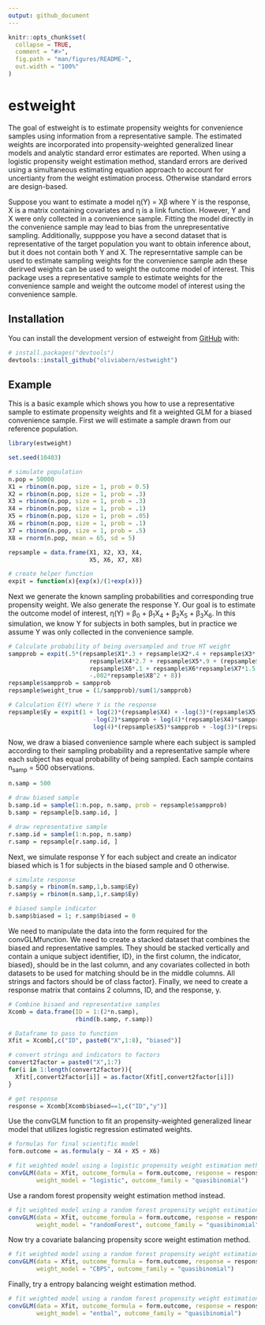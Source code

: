 ```yaml
---
output: github_document
---
```


<!-- README.md is generated from README.Rmd. Please edit that file -->

```r
knitr::opts_chunk$set(
  collapse = TRUE,
  comment = "#>",
  fig.path = "man/figures/README-",
  out.width = "100%"
)
```

# estweight

<!-- badges: start -->
<!-- badges: end -->

The goal of estweight is to estimate propensity weights for convenience samples using information from a representative sample. The estimated weights are incorporated into propensity-weighted generalized linear models and analytic standard error estimates are reported. When using a logistic propensity weight estimation method, standard errors are derived using a simultaneous estimating equation approach to account for uncertianty from the weight estimation process. Otherwise standard errors are design-based.

Suppose you want to estimate a model &eta;(Y) = X&beta; where Y is the response, X is a matrix containing covariates and &eta; is a link function. However, Y and X were only collected in a convenience sample. Fitting the model directly in the convenience sample may lead to bias from the unrepresentative sampling. Additionally, supppose you have a second dataset that is representative of the target population you want to obtain inference about, but it does not contain both Y and X. The represerntative sample can be used to estimate sampling weights for the convenience sample adn these derirved weights can be used to weight the outcome model of interest. This package uses a representative sample to estimate weights for the convenience sample and weight the outcome model of interest using the convenience sample. 

## Installation

You can install the development version of estweight from [GitHub](https://github.com/) with:

``` r
# install.packages("devtools")
devtools::install_github("oliviabern/estweight")
```
## Example

This is a basic example which shows you how to use a representative sample to estimate propensity weights and fit a weighted GLM for a biased convenience sample. First we will estimate a sample drawn from our reference population. 

```r
library(estweight)

set.seed(10403)

# simulate population
n.pop = 50000
X1 = rbinom(n.pop, size = 1, prob = 0.5)
X2 = rbinom(n.pop, size = 1, prob = .3)
X3 = rbinom(n.pop, size = 1, prob = .3)
X4 = rbinom(n.pop, size = 1, prob = .1)
X5 = rbinom(n.pop, size = 1, prob = .05)
X6 = rbinom(n.pop, size = 1, prob = .1)
X7 = rbinom(n.pop, size = 1, prob = .5)
X8 = rnorm(n.pop, mean = 65, sd = 5)

repsample = data.frame(X1, X2, X3, X4,
                       X5, X6, X7, X8)

# create helper function
expit = function(x){exp(x)/(1+exp(x))}

```

Next we generate the known sampling probabilities and corresponding true propensity weight. We also generate the response Y. Our goal is to estimate the outcome model of interest, &eta;(Y) = &beta;<sub>0</sub>  + &beta;<sub>1</sub>X<sub>4</sub> + &beta;<sub>2</sub>X<sub>5</sub> + &beta;<sub>3</sub>X<sub>6</sub>. In this simulation, we know Y for subjects in both samples, but in practice we assume Y was only collected in the convenience sample. 

```r
# Calculate probability of being oversampled and true HT weight
sampprob = expit(.5*(repsample$X1*.3 + repsample$X2*.4 + repsample$X3*.8 +
                       repsample$X4*2.7 + repsample$X5*.9 + (repsample$X3)*(repsample$X5)*2 +
                       repsample$X6*.1 + repsample$X6*repsample$X7*1.5 +
                       -.002*repsample$X8^2 + 8))
repsample$sampprob = sampprob
repsample$weight_true = (1/sampprob)/sum(1/sampprob)

# Calculation E(Y) where Y is the response
repsample$Ey = expit(1 + log(2)*(repsample$X4) + -log(3)*(repsample$X5) + log(2.5)*(repsample$X6) +
                        -log(2)*sampprob + log(4)*(repsample$X4)*sampprob +
                        log(4)*(repsample$X5)*sampprob + -log(3)*(repsample$X6)*sampprob)
```

Now, we draw a  biased convenience sample where each subject is sampled according to their sampling probability and a representative sample where each subject has equal probability of being sampled. Each sample contains n<sub>samp</sub> = 500 observations.  

```r
n.samp = 500

# draw biased sample
b.samp.id = sample(1:n.pop, n.samp, prob = repsample$sampprob)
b.samp = repsample[b.samp.id, ]

# draw representative sample
r.samp.id = sample(1:n.pop, n.samp)
r.samp = repsample[r.samp.id, ]
```

Next, we simulate response Y for each subject and create an indicator biased which is 1 for subjects in the biased sample and 0 otherwise. 

```r
# simulate response
b.samp$y = rbinom(n.samp,1,b.samp$Ey)
r.samp$y = rbinom(n.samp,1,r.samp$Ey)

# biased sample indicator
b.samp$biased = 1; r.samp$biased = 0
```

We need to manipulate the data into the form required for the convGLMfunction. We need to create a stacked dataset that combines the biased and representative samples. They should be stacked vertically and contain a unique subject identifier, ID}, in the first column, the indicator, biased}, should be in the last column, and any covariates collected in both datasets to be used for matching should be in the middle columns. All strings and factors should be of class factor}. Finally, we need to create a response matrix that contains 2 columns, ID, and the response, y. 

```r
# Combine bisaed and representative samples
Xcomb = data.frame(ID = 1:(2*n.samp),
                   rbind(b.samp, r.samp))

# Dataframe to pass to function
Xfit = Xcomb[,c("ID", paste0("X",1:8), "biased")]

# convert strings and indicators to factors
convert2factor = paste0("X",1:7)
for(i in 1:length(convert2factor)){
  Xfit[,convert2factor[i]] = as.factor(Xfit[,convert2factor[i]])
}

# get response
response = Xcomb[Xcomb$biased==1,c("ID","y")]
```

Use the convGLM function to fit an propensity-weighted generalized linear model that utilizes logistic regression estimated weights. 

```r
# formulas for final scientific model
form.outcome = as.formula(y ~ X4 + X5 + X6)

# fit weighted model using a logistic propensity weight estimation method
convGLM(data = Xfit, outcome_formula = form.outcome, response = response,
        weight_model = "logistic", outcome_family = "quasibinomial")

```

Use a random forest propensity weight estimation method instead.

```r
# fit weighted model using a random forest propensity weight estimation method
convGLM(data = Xfit, outcome_formula = form.outcome, response = response,
        weight_model = "randomForest", outcome_family = "quasibinomial")

```

Now try a covariate balancing propensity score weight estimation method.

```r
# fit weighted model using a random forest propensity weight estimation method
convGLM(data = Xfit, outcome_formula = form.outcome, response = response,
        weight_model = "CBPS", outcome_family = "quasibinomial")

```

Finally, try a entropy balancing weight estimation method.

```r
# fit weighted model using a random forest propensity weight estimation method
convGLM(data = Xfit, outcome_formula = form.outcome, response = response,
        weight_model = "entbal", outcome_family = "quasibinomial")

```
